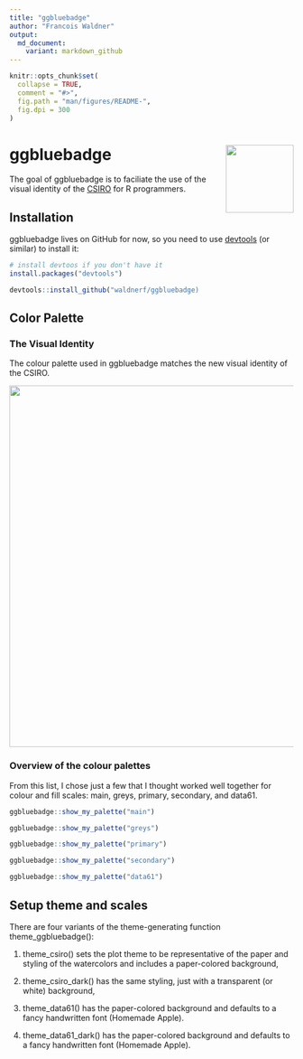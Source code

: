 ```yaml
---
title: "ggbluebadge"
author: "Francois Waldner"
output:
  md_document:
    variant: markdown_github
---
```


<!-- README.md is generated from README.Rmd. Please edit that file -->

```r
knitr::opts_chunk$set(
  collapse = TRUE,
  comment = "#>",
  fig.path = "man/figures/README-",
  fig.dpi = 300
)
```

# ggbluebadge <img src="man/figures/logo.png" align="right" width="120" />

<!-- badges: start -->
<!-- badges: end -->

The goal of ggbluebadge is to faciliate the use of the visual identity of the [CSIRO](www.csiro.au) for R programmers.

## Installation

ggbluebadge lives on GitHub for now, so you need to use [devtools](https://cran.r-project.org/web/packages/devtools/index.html) (or similar) to install it:

``` r
# install devtoos if you don't have it
install.packages("devtools")

devtools::install_github("waldnerf/ggbluebadge)
```

## Color Palette


### The Visual Identity
The colour palette used in ggbluebadge matches the new visual identity of the CSIRO.



<img src="man/figures/ggbluebadge_intro.png" align="center" width="640" />




### Overview of the colour palettes





From this list, I chose just a few that I thought worked well together for colour and fill scales: main,  greys, primary, secondary, and data61.




``` r
ggbluebadge::show_my_palette("main")
```


``` r
ggbluebadge::show_my_palette("greys")
```

``` r
ggbluebadge::show_my_palette("primary")
```

``` r
ggbluebadge::show_my_palette("secondary")
```

``` r
ggbluebadge::show_my_palette("data61")
```


## Setup theme and scales
There are four variants of the theme-generating function theme_ggbluebadge():



1. theme_csiro() sets the plot theme to be representative of the paper and styling of the watercolors and includes a paper-colored background,

2. theme_csiro_dark() has the same styling, just with a transparent (or white) background,

3. theme_data61() has the paper-colored background and defaults to a fancy handwritten font (Homemade Apple).

4. theme_data61_dark() has the paper-colored background and defaults to a fancy handwritten font (Homemade Apple).



